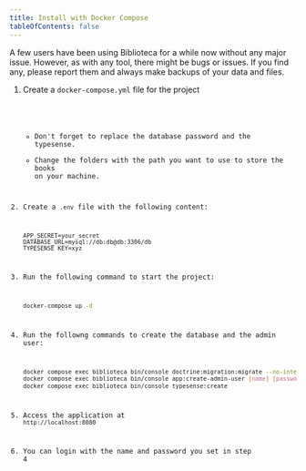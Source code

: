 ```yaml
---
title: Install with Docker Compose
tableOfContents: false
---
```



<Aside type="caution">
    A few users have been using Biblioteca for a while now without any major issue. However, as with
    any tool, there might be bugs or issues. If you find any, please report them and always make backups of your data
    and files.
</Aside>
<Steps>

1. Create a `docker-compose.yml` file for the project

    <Code code={importedCode} lang="yml" title="docker-compose.yml" mark={highlights} />

    - Don't forget to replace the database password and the typesense.
    - Change the folders with the path you want to use to store the books on your machine.

2. Create a `.env` file with the following content:

    ```env
    APP_SECRET=your_secret
    DATABASE_URL=mysql://db:db@db:3306/db
    TYPESENSE_KEY=xyz
    ```
3. Run the following command to start the project:

    ```bash
    docker-compose up -d
    ```
4. Run the followng commands to create the database and the admin user:

    ```bash
    docker compose exec biblioteca bin/console doctrine:migration:migrate --no-interaction
    docker compose exec biblioteca bin/console app:create-admin-user [name] [password]
    docker compose exec biblioteca bin/console typesense:create
    ```
5. Access the application at `http://localhost:8080`

6. You can login with the name and password you set in step 4
</Steps>


